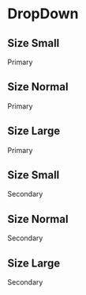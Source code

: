 

<Meta title="DropDown" component={DropDown} />

# DropDown

<Story name="Primary">
  <div style={{ display: 'block'}}>
    <h2>Size Small</h2>
    <div>
      <DropDown arialLabel="exemplo" size="small"  variant="primary" dropDownItems={[{id: "exemplo", label: "exemplo"}, {id: "exemplo2", label:"exemplo2"}]}>Primary</DropDown>
    </div>
    <h2>Size Normal</h2>
    <div>
      <DropDown arialLabel="exemplo" size="normal" variant="primary" dropDownItems={[{id: "exemplo", label: "exemplo"}, {id: "exemplo2", label:"exemplo com link", link: true, href: "#"}]}>Primary</DropDown>
    </div>
      <h2>Size Large</h2>
    <div>
      <DropDown arialLabel="exemplo"size="large" withIcon={true} variant="primary" dropDownItems={[{id: "exemplo", label: "exemplo com separator", separator: true}, {id: "exemplo2", label:"exemplo2"}]}>Primary</DropDown>
    </div>
  </div>
</Story>

<Story name="Secondary">
  <div style={{ display: "block" }}>
    <h2>Size Small</h2>
    <div>
      <DropDown
        size="small"
        variant="secondary"
        arialLabel="exemplo"
        dropDownItems={[
          { id: "exemplo", label: "exemplo" },
          { id: "exemplo2", label: "exemplo2" }
        ]}
      >
        Secondary
      </DropDown>
    </div>
    <h2>Size Normal</h2>
    <div>
      <DropDown
        size="normal"
        variant="secondary"
        arialLabel="exemplo"
        dropDownItems={[
          { id: "exemplo", label: "exemplo" },
          { id: "exemplo2", label: "exemplo2" }
        ]}
      >
        Secondary
      </DropDown>
    </div>
    <h2>Size Large</h2>
    <div>
      <DropDown
        size="large"
        arialLabel="exemplo"
        withIcon={true}
        variant="secondary"
        dropDownItems={[
          { id: "exemplo", label: "exemplo com separator", separator: true},
          { id: "exemplo2", label: "exemplo2" }
        ]}
      >
        Secondary
      </DropDown>
    </div>
  </div>
</Story>

